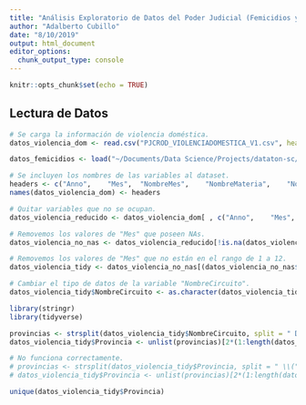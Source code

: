 ```yaml
---
title: "Análisis Exploratorio de Datos del Poder Judicial (Femicidios y Violencia Doméstica)"
author: "Adalberto Cubillo"
date: "8/10/2019"
output: html_document
editor_options: 
  chunk_output_type: console
---
```


```r
knitr::opts_chunk$set(echo = TRUE)
```

## Lectura de Datos

```r
# Se carga la información de violencia doméstica.
datos_violencia_dom <- read.csv("PJCROD_VIOLENCIADOMESTICA_V1.csv", header = FALSE)

datos_femicidios <- load("~/Documents/Data Science/Projects/dataton-sc/femicidios.Rdata")

# Se incluyen los nombres de las variables al dataset.
headers <- c("Anno",	"Mes",	"NombreMes",	"NombreMateria",	"NombreCircuito",	"NombreDespacho",	"NombreTipoDespacho",	"CirculanteInicial",	"CirculanteInicialLeg",	"Entrados",	"TestimoniosPiezas",	"Legajos",	"Reentrados",	"TerminadosXImcompetencia",	"AbandonadosOInactivos",	"Terminasdos",	"CirculanteFinal",	"CirculanteFinalLegajos")
names(datos_violencia_dom) <- headers

# Quitar variables que no se ocupan.
datos_violencia_reducido <- datos_violencia_dom[ , c("Anno",	"Mes", "NombreCircuito")]

# Removemos los valores de "Mes" que poseen NAs. 
datos_violencia_no_nas <- datos_violencia_reducido[!is.na(datos_violencia_reducido$Mes), ]

# Removemos los valores de "Mes" que no están en el rango de 1 a 12.
datos_violencia_tidy <- datos_violencia_no_nas[(datos_violencia_no_nas$Mes %in% c(1:12)), ]

# Cambiar el tipo de datos de la variable "NombreCircuito". 
datos_violencia_tidy$NombreCircuito <- as.character(datos_violencia_tidy$NombreCircuito)

library(stringr)
library(tidyverse)

provincias <- strsplit(datos_violencia_tidy$NombreCircuito, split = " DE ")
datos_violencia_tidy$Provincia <- unlist(provincias)[2*(1:length(datos_violencia_tidy$NombreCircuito))]

# No funciona correctamente. 
# provincias <- strsplit(datos_violencia_tidy$Provincia, split = " \\(")
# datos_violencia_tidy$Provincia <- unlist(provincias)[2*(1:length(datos_violencia_tidy$NombreCircuito)) - 1]

unique(datos_violencia_tidy$Provincia)
  
```